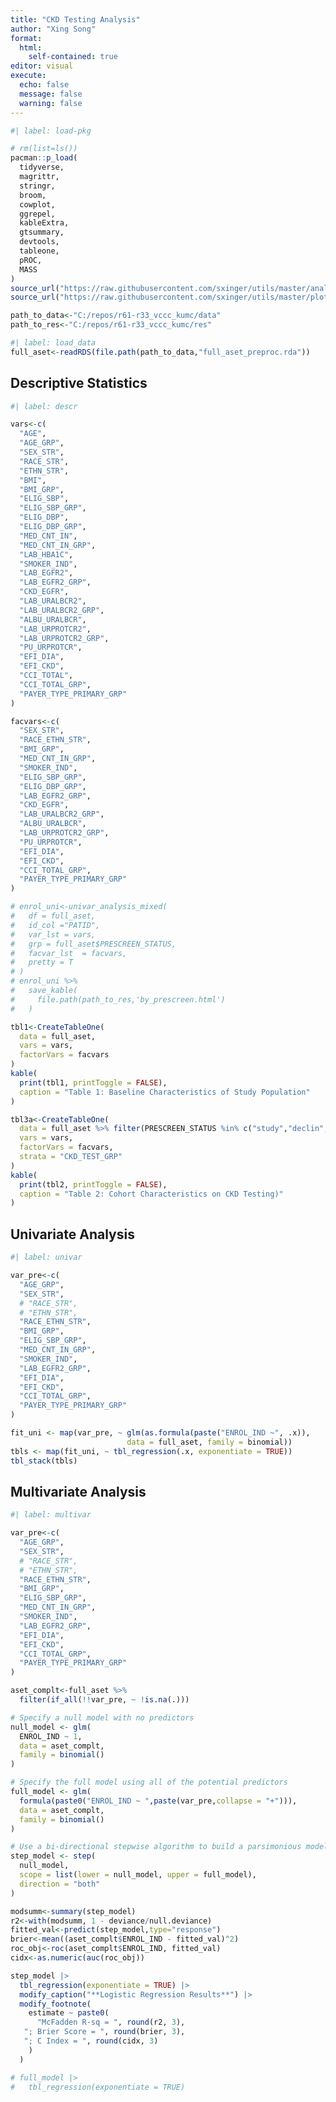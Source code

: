 ```yaml
---
title: "CKD Testing Analysis"
author: "Xing Song"
format: 
  html:
    self-contained: true
editor: visual
execute: 
  echo: false
  message: false
  warning: false
---
```


```r
#| label: load-pkg

# rm(list=ls())
pacman::p_load(
  tidyverse,
  magrittr,
  stringr,
  broom,
  cowplot,
  ggrepel,
  kableExtra,
  gtsummary,
  devtools,
  tableone,
  pROC,
  MASS
)
source_url("https://raw.githubusercontent.com/sxinger/utils/master/analysis_util.R")
source_url("https://raw.githubusercontent.com/sxinger/utils/master/plot_util.R")

path_to_data<-"C:/repos/r61-r33_vccc_kumc/data"
path_to_res<-"C:/repos/r61-r33_vccc_kumc/res"
```


```r
#| label: load_data
full_aset<-readRDS(file.path(path_to_data,"full_aset_preproc.rda"))
```

## Descriptive Statistics

```r
#| label: descr

vars<-c(
  "AGE",
  "AGE_GRP",
  "SEX_STR",
  "RACE_STR",
  "ETHN_STR",
  "BMI",
  "BMI_GRP",
  "ELIG_SBP",
  "ELIG_SBP_GRP",
  "ELIG_DBP",
  "ELIG_DBP_GRP",
  "MED_CNT_IN",
  "MED_CNT_IN_GRP",
  "LAB_HBA1C",
  "SMOKER_IND",
  "LAB_EGFR2",
  "LAB_EGFR2_GRP",
  "CKD_EGFR",
  "LAB_URALBCR2",
  "LAB_URALBCR2_GRP",
  "ALBU_URALBCR",
  "LAB_URPROTCR2",
  "LAB_URPROTCR2_GRP",
  "PU_URPROTCR",
  "EFI_DIA",
  "EFI_CKD",
  "CCI_TOTAL",
  "CCI_TOTAL_GRP",
  "PAYER_TYPE_PRIMARY_GRP"
)

facvars<-c(
  "SEX_STR",
  "RACE_ETHN_STR",
  "BMI_GRP",
  "MED_CNT_IN_GRP",
  "SMOKER_IND",
  "ELIG_SBP_GRP",
  "ELIG_DBP_GRP",
  "LAB_EGFR2_GRP",
  "CKD_EGFR",
  "LAB_URALBCR2_GRP",
  "ALBU_URALBCR",
  "LAB_URPROTCR2_GRP",
  "PU_URPROTCR",
  "EFI_DIA",
  "EFI_CKD",
  "CCI_TOTAL_GRP",
  "PAYER_TYPE_PRIMARY_GRP"
)

# enrol_uni<-univar_analysis_mixed(
#   df = full_aset,
#   id_col ="PATID",
#   var_lst = vars,
#   grp = full_aset$PRESCREEN_STATUS,
#   facvar_lst  = facvars,
#   pretty = T
# )
# enrol_uni %>%
#   save_kable(
#     file.path(path_to_res,'by_prescreen.html')
#   )

tbl1<-CreateTableOne(
  data = full_aset,
  vars = vars,
  factorVars = facvars
)
kable(
  print(tbl1, printToggle = FALSE), 
  caption = "Table 1: Baseline Characteristics of Study Population"
)

tbl3a<-CreateTableOne(
  data = full_aset %>% filter(PRESCREEN_STATUS %in% c("study","declin","unreach")),
  vars = vars,
  factorVars = facvars,
  strata = "CKD_TEST_GRP"
)
kable(
  print(tbl2, printToggle = FALSE), 
  caption = "Table 2: Cohort Characteristics on CKD Testing)"
)
```

## Univariate Analysis

```r
#| label: univar

var_pre<-c(
  "AGE_GRP",
  "SEX_STR",
  # "RACE_STR",
  # "ETHN_STR",
  "RACE_ETHN_STR",
  "BMI_GRP",
  "ELIG_SBP_GRP",
  "MED_CNT_IN_GRP",
  "SMOKER_IND",
  "LAB_EGFR2_GRP",
  "EFI_DIA",
  "EFI_CKD",
  "CCI_TOTAL_GRP",
  "PAYER_TYPE_PRIMARY_GRP"
)

fit_uni <- map(var_pre, ~ glm(as.formula(paste("ENROL_IND ~", .x)), 
                          data = full_aset, family = binomial))
tbls <- map(fit_uni, ~ tbl_regression(.x, exponentiate = TRUE))
tbl_stack(tbls)
```


## Multivariate Analysis

```r
#| label: multivar

var_pre<-c(
  "AGE_GRP",
  "SEX_STR",
  # "RACE_STR",
  # "ETHN_STR",
  "RACE_ETHN_STR",
  "BMI_GRP",
  "ELIG_SBP_GRP",
  "MED_CNT_IN_GRP",
  "SMOKER_IND",
  "LAB_EGFR2_GRP",
  "EFI_DIA",
  "EFI_CKD",
  "CCI_TOTAL_GRP",
  "PAYER_TYPE_PRIMARY_GRP"
)

aset_complt<-full_aset %>%
  filter(if_all(!!var_pre, ~ !is.na(.)))

# Specify a null model with no predictors
null_model <- glm(
  ENROL_IND ~ 1,
  data = aset_complt,
  family = binomial()
)

# Specify the full model using all of the potential predictors
full_model <- glm(
  formula(paste0("ENROL_IND ~ ",paste(var_pre,collapse = "+"))), 
  data = aset_complt, 
  family = binomial()
)

# Use a bi-directional stepwise algorithm to build a parsimonious model
step_model <- step(
  null_model,
  scope = list(lower = null_model, upper = full_model),
  direction = "both"
)

modsumm<-summary(step_model)
r2<-with(modsumm, 1 - deviance/null.deviance)
fitted_val<-predict(step_model,type="response")
brier<-mean((aset_complt$ENROL_IND - fitted_val)^2)
roc_obj<-roc(aset_complt$ENROL_IND, fitted_val)
cidx<-as.numeric(auc(roc_obj))

step_model |> 
  tbl_regression(exponentiate = TRUE) |>
  modify_caption("**Logistic Regression Results**") |>
  modify_footnote(
    estimate ~ paste0(
      "McFadden R-sq = ", round(r2, 3),
   "; Brier Score = ", round(brier, 3),
   "; C Index = ", round(cidx, 3)
    )
  )

# full_model |> 
#   tbl_regression(exponentiate = TRUE)
```
